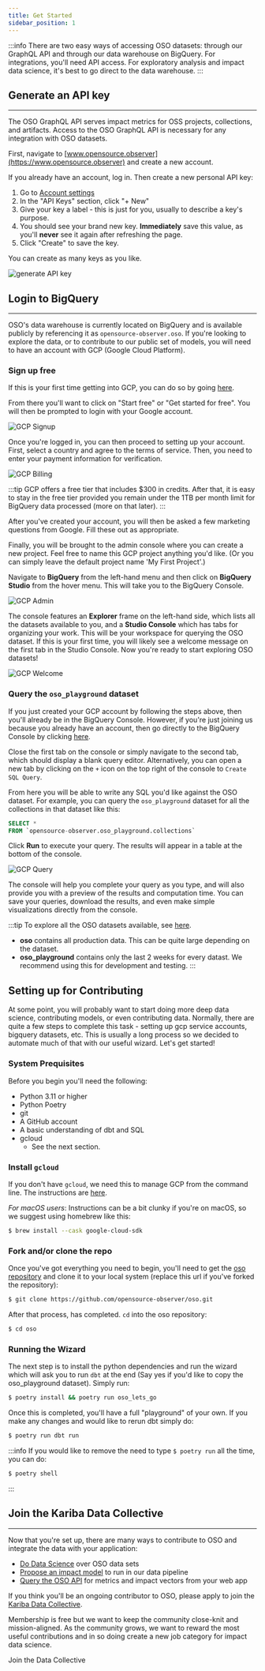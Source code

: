 ```yaml
---
title: Get Started
sidebar_position: 1
---
```



:::info
There are two easy ways of accessing OSO datasets: through our GraphQL API and through our data warehouse on BigQuery. For integrations, you'll need API access. For exploratory analysis and impact data science, it's best to go direct to the data warehouse. 
:::

## Generate an API key

---

The OSO GraphQL API serves impact metrics for OSS projects, collections, and artifacts. Access to the OSO GraphQL API is necessary for any integration with OSO datasets. 

First, navigate to [www.opensource.observer](https://www.opensource.observer) and create a new account.

If you already have an account, log in. Then create a new personal API key:

1. Go to [Account settings](https://www.opensource.observer/app/settings)
2. In the "API Keys" section, click "+ New"
3. Give your key a label - this is just for you, usually to describe a key's purpose.
4. You should see your brand new key. **Immediately** save this value, as you'll **never** see it again after refreshing the page.
5. Click "Create" to save the key.

You can create as many keys as you like.

![generate API key](./generate-api-key.png)

## Login to BigQuery

---

OSO's data warehouse is currently located on BigQuery and is available publicly by
referencing it as `opensource-observer.oso`. If you're looking to explore the
data, or to contribute to our public set of models, you will need to have an
account with GCP (Google Cloud Platform).


### Sign up free


If this is your first time getting into GCP, you can do so by going
[here](https://cloud.google.com/).

From there you'll want to click on "Start free" or "Get started for free". You will then be prompted to login with your Google account.

![GCP Signup](./gcp_signup.png)


Once you're logged in, you can then proceed to setting up your account. First, select a country and agree to the terms of service. Then, you need to enter your payment information for verification.

![GCP Billing](./gcp_billing.png)

:::tip
GCP offers a free tier that includes $300 in credits. After that, it is easy to stay in the free tier provided you remain under the
1TB per month limit for BigQuery data processed (more on that later).
:::


After you've created your account, you will then be asked a few marketing questions from Google. Fill these out as appropriate.

Finally, you will be brought to the admin console where you can create a new project. Feel free to name this GCP project anything you'd like. (Or you can simply leave the default project name 'My First Project'.)

Navigate to **BigQuery** from the left-hand menu and then click on **BigQuery Studio** from the hover menu. This will take you to the BigQuery Console.

![GCP Admin](./gcp_admin.png)

The console features an **Explorer** frame on the left-hand side, which lists all the datasets available to you, and a **Studio Console** which has tabs for organizing your work. This will be your workspace for querying the OSO dataset. If this is your first time, you will likely see a welcome message on the first tab in the Studio Console. Now you're ready to start exploring OSO datasets!

![GCP Welcome](./gcp_welcome.png)

### Query the `oso_playground` dataset

If you just created your GCP account by following the steps above, then you'll already be in the BigQuery Console. However, if you're just joining us because you already have an account, then go directly to the BigQuery Console by clicking [here](https://console.cloud.google.com/bigquery).

Close the first tab on the console or simply navigate to the second tab, which should display a blank query editor. Alternatively, you can open a new tab by clicking on the `+` icon on the top right of the console to `Create SQL Query`.

From here you will be able to write any SQL you'd like against the OSO dataset. For example, you can query the `oso_playground` dataset for all the collections in that dataset like this:

```sql
SELECT *
FROM `opensource-observer.oso_playground.collections`
```

Click **Run** to execute your query. The results will appear in a table at the bottom of the console.

![GCP Query](./gcp_query.png)


The console will help you complete your query as you type, and will also provide you with a preview of the results and computation time. You can save your queries, download the results, and even make simple visualizations directly from the console.

:::tip
To explore all the OSO datasets available, see [here](https://console.cloud.google.com/bigquery?project=opensource-observer).

- **oso** contains all production data. This can be quite large depending on the dataset.
- **oso\_playground** contains only the last 2 weeks for every datast. We recommend using this for development and testing.
:::

## Setting up for Contributing

At some point, you will probably want to start doing more deep data science,
contributing models, or even contributing data. Normally, there are quite a few
steps to complete this task - setting up gcp service accounts, bigquery
datasets, etc. This is usually a long process so we decided to automate much of
that with our useful wizard. Let's get started!

### System Prequisites

Before you begin you'll need the following:

- Python 3.11 or higher
- Python Poetry
- git
- A GitHub account
- A basic understanding of dbt and SQL
- gcloud
  - See the next section.

### Install `gcloud`

If you don't have `gcloud`, we need this to manage GCP from the command line.
The instructions are [here](https://cloud.google.com/sdk/docs/install).

_For macOS users_: Instructions can be a bit clunky if you're on macOS, so we
suggest using homebrew like this:

```bash
$ brew install --cask google-cloud-sdk
```

### Fork and/or clone the repo

Once you've got everything you need to begin, you'll need to get the [oso
repository](https://github.com/opensource-observer/oso) and clone it to your
local system (replace this url if you've forked the repository):

```bash
$ git clone https://github.com/opensource-observer/oso.git
```

After that process, has completed. `cd` into the oso repository:

```bash
$ cd oso
```

### Running the Wizard

The next step is to install the python dependencies and run the wizard which
will ask you to run `dbt` at the end (Say yes if you'd like to copy the
oso_playground dataset). Simply run:

```bash
$ poetry install && poetry run oso_lets_go
```

Once this is completed, you'll have a full "playground" of your own. If you make
any changes and would like to rerun dbt simply do:

```bash
$ poetry run dbt run
```

:::info
If you would like to remove the need to type `$ poetry run` all the time, you
can do:

```bash
$ poetry shell
```
:::

## Join the Kariba Data Collective

---

Now that you're set up, there are many ways to contribute to OSO and integrate the data with your application:

- [Do Data Science](../integrate/data-science) over OSO data sets
- [Propose an impact model](../contribute/impact-models) to run in our data pipeline
- [Query the OSO API](../integrate/api) for metrics and impact vectors from your web app

If you think you'll be an ongoing contributor to OSO, please apply to join the [Kariba Data Collective](https://kariba.network). 

Membership is free but we want to keep the community close-knit and mission-aligned. As the community grows, we want to reward the most useful contributions and in so doing create a new job category for impact data science.

<Link to="https://kariba.network" className="button button--secondary button--lg">Join the Data Collective</Link>
